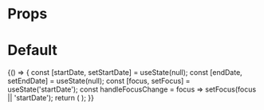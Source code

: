



<Meta title="Components/DateRangePickerCalendar" component={DateRangePickerCalendar} />

# Props

<ArgsTable of="." />

# Default

<Canvas>
  <Story name="Default">
    {() => {
      const [startDate, setStartDate] = useState(null);
      const [endDate, setEndDate] = useState(null);
      const [focus, setFocus] = useState('startDate');
      const handleFocusChange = focus => setFocus(focus || 'startDate');
      return (
        <DateRangePickerCalendar
          locale={enUS}
          focus={focus}
          startDate={startDate}
          endDate={endDate}
          onStartDateChange={setStartDate}
          onEndDateChange={setEndDate}
          onFocusChange={handleFocusChange}
          className="story-date-range-picker-calendar"
        />
      );
    }}
  </Story>
</Canvas>
